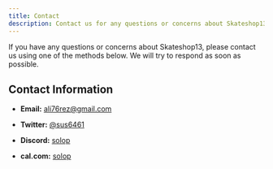 ```yaml
---
title: Contact
description: Contact us for any questions or concerns about Skateshop13.
---
```


If you have any questions or concerns about Skateshop13, please contact us using one of the methods below. We will try to respond as soon as possible.

## Contact Information

- **Email:** [ali76rez@gmail.com](mailto:ali76rez@gmail.com)

- **Twitter:** [@sus6461](https://twitter.com/sus6461)

- **Discord:** [solop](https://discord.com/)

- **cal.com:** [solop](https://cal.com/)
